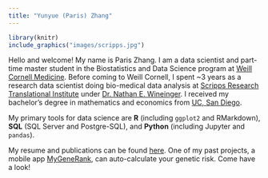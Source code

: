 ---
title: "Yunyue (Paris) Zhang"
---

```{r, out.width = '30%', fig.align="left", echo = FALSE}
library(knitr)
include_graphics("images/scripps.jpg")
```

Hello and welcome! My name is Paris Zhang. I am a data scientist and part-time master student in the Biostatistics and Data Science program at [Weill Cornell Medicine](https://weill.cornell.edu). Before coming to Weill Cornell, I spent ~3 years as a research data scientist doing bio-medical data analysis at [Scripps Research Translational Institute](https://www.scripps.edu › science-and-medicine › translational-institute) under [Dr. Nathan E. Wineinger](https://www.scripps.edu/science-and-medicine/translational-institute/about/people/nathan-wineinger/). I received my bachelor's degree in mathematics and economics from [UC, San Diego](https://ucsd.edu).

My primary tools for data science are **R** (including `ggplot2` and RMarkdown), **SQL** (SQL Server and Postgre-SQL), and **Python** (including Jupyter and `pandas`).

My resume and publications can be found [here](files/201910_Resume_ParisZhang-2p.pdf). One of my past projects, a mobile app [MyGeneRank](https://mygenerank.scripps.edu/), can auto-calculate your genetic risk. Come have a look!